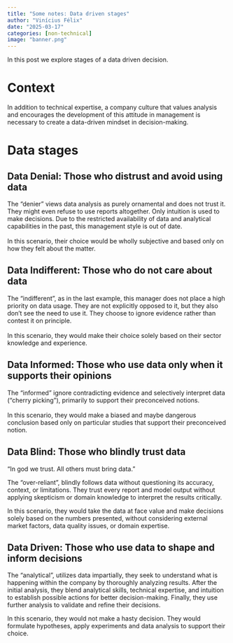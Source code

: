 ```yaml
---
title: "Some notes: Data driven stages"
author: "Vinícius Félix"
date: "2025-03-17"
categories: [non-technical]
image: "banner.png"
---
```


In this post we explore stages of a data driven decision.

# Context

In addition to technical expertise, a company culture that values analysis and encourages the development of this attitude in management is necessary to create a data-driven mindset in decision-making.

# Data stages

## Data Denial: Those who distrust and avoid using data

The "denier" views data analysis as purely ornamental and does not trust it. They might even refuse to use reports altogether. Only intuition is used to make decisions. Due to the restricted availability of data and analytical capabilities in the past, this management style is out of date.\
\
In this scenario, their choice would be wholly subjective and based only on how they felt about the matter.

## Data Indifferent: Those who do not care about data

The "indifferent", as in the last example, this manager does not place a high priority on data usage. They are not explicitly opposed to it, but they also don't see the need to use it. They choose to ignore evidence rather than contest it on principle.\
\
In this scenario, they would make their choice solely based on their sector knowledge and experience.

## Data Informed: Those who use data only when it supports their opinions

The "informed" ignore contradicting evidence and selectively interpret data ("cherry picking"), primarily to support their preconceived notions.\
\
In this scenario, they would make a biased and maybe dangerous conclusion based only on particular studies that support their preconceived notion.

## Data Blind: Those who blindly trust data

::: callout-note
"In god we trust. All others must bring data."
:::

The "over-reliant", blindly follows data without questioning its accuracy, context, or limitations. They trust every report and model output without applying skepticism or domain knowledge to interpret the results critically.

In this scenario, they would take the data at face value and make decisions solely based on the numbers presented, without considering external market factors, data quality issues, or domain expertise.

## Data Driven: Those who use data to shape and inform decisions

The “analytical”, utilizes data impartially, they seek to understand what is happening within the company by thoroughly analyzing results. After the initial analysis, they blend analytical skills, technical expertise, and intuition to establish possible actions for better decision-making. Finally, they use further analysis to validate and refine their decisions.

In this scenario, they would not make a hasty decision. They would formulate hypotheses, apply experiments and data analysis to support their choice.

# 
